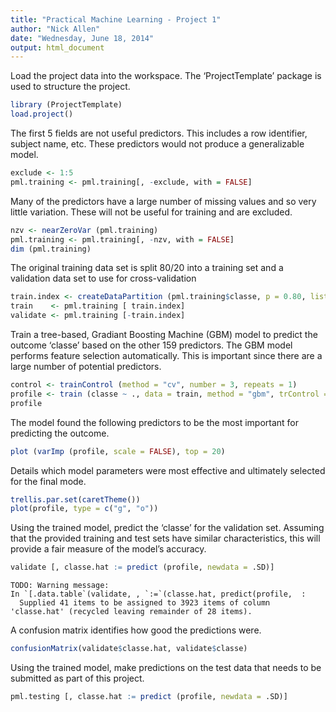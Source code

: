 ```yaml
---
title: "Practical Machine Learning - Project 1"
author: "Nick Allen"
date: "Wednesday, June 18, 2014"
output: html_document
---
```


Load the project data into the workspace. The 'ProjectTemplate' package is used to structure the project. 

```r
library (ProjectTemplate)
load.project()
```

The first 5 fields are not useful predictors.  This includes a row identifier, subject name, etc.  These predictors would not produce a generalizable model.

```r
exclude <- 1:5
pml.training <- pml.training[, -exclude, with = FALSE]
```

Many of the predictors have a large number of missing values and so very little variation.  These will not be useful for training and are excluded.

```r
nzv <- nearZeroVar (pml.training)
pml.training <- pml.training[, -nzv, with = FALSE]
dim (pml.training)
```

The original training data set is split 80/20 into a training set and a validation data set to use for cross-validation

```r
train.index <- createDataPartition (pml.training$classe, p = 0.80, list = FALSE)[, 1]
train    <- pml.training [ train.index]
validate <- pml.training [-train.index]
```

Train a tree-based, Gradiant Boosting Machine (GBM) model to predict the outcome 'classe' based on the other 159 predictors.  The GBM model performs feature selection automatically.  This is important since there are a large number of potential predictors.

```r
control <- trainControl (method = "cv", number = 3, repeats = 1)
profile <- train (classe ~ ., data = train, method = "gbm", trControl = control)
profile
```

The model found the following predictors to be the most important for predicting the outcome.

```r
plot (varImp (profile, scale = FALSE), top = 20)
```

Details which model parameters were most effective and ultimately selected for the final mode.

```r
trellis.par.set(caretTheme())
plot(profile, type = c("g", "o"))
```

Using the trained model, predict the 'classe' for the validation set.  Assuming that the provided training and test sets have similar characteristics, this will provide a fair measure of the model's accuracy.

```r
validate [, classe.hat := predict (profile, newdata = .SD)]
```

```
TODO: Warning message:
In `[.data.table`(validate, , `:=`(classe.hat, predict(profile,  :
  Supplied 41 items to be assigned to 3923 items of column 'classe.hat' (recycled leaving remainder of 28 items).
```

A confusion matrix identifies how good the predictions were.

```r
confusionMatrix(validate$classe.hat, validate$classe)
```



Using the trained model, make predictions on the test data that needs to be submitted as part of this project.

```r
pml.testing [, classe.hat := predict (profile, newdata = .SD)]
```


